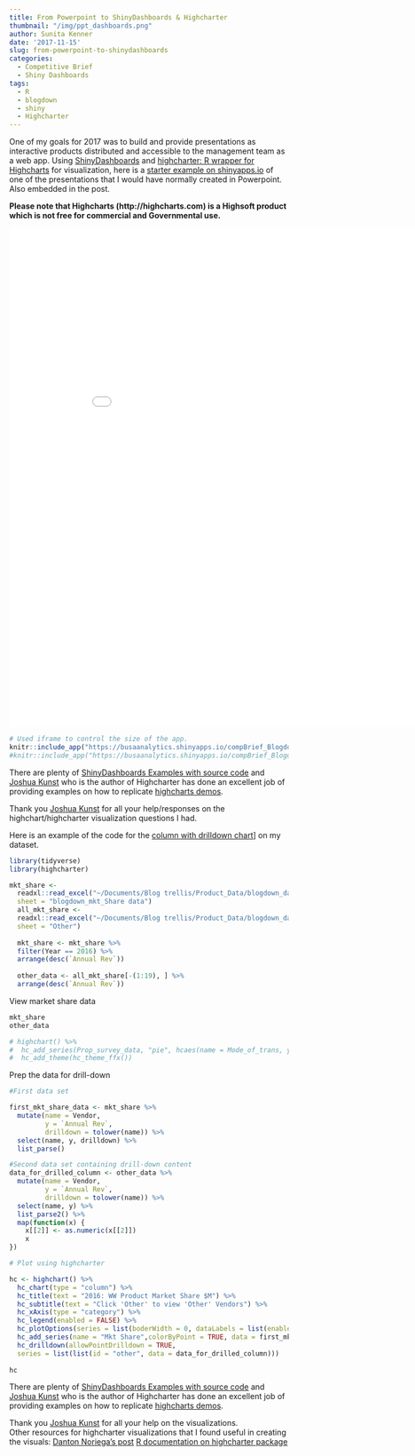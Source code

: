 ```yaml
---
title: From Powerpoint to ShinyDashboards & Highcharter
thumbnail: "/img/ppt_dashboards.png"
author: Sunita Kenner
date: '2017-11-15'
slug: from-powerpoint-to-shinydashboards
categories:
  - Competitive Brief
  - Shiny Dashboards
tags:
  - R
  - blogdown
  - shiny
  - Highcharter
---
```


One of my goals for 2017 was to build and provide presentations as interactive products distributed and accessible to the management team as a web app.  Using [ShinyDashboards]( https://rstudio.github.io/shinydashboard/get_started.html) and [highcharter: R wrapper for Highcharts](http://jkunst.com/highcharter/) for visualization, here is a [starter example on shinyapps.io](https://busaanalytics.shinyapps.io/compBrief_Blogdown/) of one of the presentations that I would have normally created in Powerpoint. Also embedded in the post.

**Please note that Highcharts (http://highcharts.com) is a Highsoft product which is not free for commercial and Governmental use.**

<iframe width="900" height="900" scrolling="yes" frameborder="no"  src="//busaanalytics.shinyapps.io/compBrief_Blogdown/"> </iframe>


```r
# Used iframe to control the size of the app. 
knitr::include_app("https://busaanalytics.shinyapps.io/compBrief_Blogdown/", height = "900px")
#knitr::include_app("https://busaanalytics.shinyapps.io/compBrief_Blogdown/", height = "900px", width = "900px")
```

There are plenty of [ShinyDashboards Examples with source code]("https://rstudio.github.io/shinydashboard/examples.html") and [Joshua Kunst]("http://jkunst.com/") who is the author of Highcharter has done an excellent job of providing examples on how to replicate [highcharts demos]("https://cran.r-project.org/web/packages/highcharter/vignettes/replicating-highcharts-demos.htmlauthor). 

Thank you [Joshua Kunst]("http://jkunst.com/") for all your help/responses on the highchart/highcharter visualization questions I had. 

Here is an example of the code for the [column with drilldown chart]("https://www.highcharts.com/demo/column-drilldown")] on my dataset.

```r
library(tidyverse)
library(highcharter)
```

```r

mkt_share <-
  readxl::read_excel("~/Documents/Blog trellis/Product_Data/blogdown_data.xlsx",
  sheet = "blogdown_mkt_Share data")
  all_mkt_share <-
  readxl::read_excel("~/Documents/Blog trellis/Product_Data/blogdown_data.xlsx",
  sheet = "Other")
  
  mkt_share <- mkt_share %>%
  filter(Year == 2016) %>%
  arrange(desc(`Annual Rev`))
  
  other_data <- all_mkt_share[-(1:19), ] %>%
  arrange(desc(`Annual Rev`))

```

View market share data

```r
mkt_share
other_data
```

```r
# highchart() %>% 
#  hc_add_series(Prop_survey_data, "pie", hcaes(name = Mode_of_trans, y = prop_of_students), name = "% of Trans", dataLabels = list(enabled = TRUE, format = '{point.name}: {point.y}%')) %>% 
#  hc_add_theme(hc_theme_ffx())
```

Prep the data for drill-down

```r
#First data set

first_mkt_share_data <- mkt_share %>%
  mutate(name = Vendor,
         y = `Annual Rev`,
         drilldown = tolower(name)) %>%
  select(name, y, drilldown) %>%
  list_parse()

#Second data set containing drill-down content
data_for_drilled_column <- other_data %>%
  mutate(name = Vendor,
         y = `Annual Rev`,
         drilldown = tolower(name)) %>%
  select(name, y) %>%
  list_parse2() %>%
  map(function(x) {
    x[[2]] <- as.numeric(x[[2]])
    x
})

# Plot using highcharter

hc <- highchart() %>%
  hc_chart(type = "column") %>%
  hc_title(text = "2016: WW Product Market Share $M") %>%
  hc_subtitle(text = "Click 'Other' to view 'Other' Vendors") %>%
  hc_xAxis(type = "category") %>%
  hc_legend(enabled = FALSE) %>%
  hc_plotOptions(series = list(boderWidth = 0, dataLabels = list(enabled = TRUE))) %>%
  hc_add_series(name = "Mkt Share",colorByPoint = TRUE, data = first_mkt_share_data) %>%
  hc_drilldown(allowPointDrilldown = TRUE,
  series = list(list(id = "other", data = data_for_drilled_column)))
  
hc

```

There are plenty of [ShinyDashboards Examples with source code](https://rstudio.github.io/shinydashboard/examples.html) and [Joshua Kunst](http://jkunst.com/) who is the author of Highcharter has done an excellent job of providing examples on how to replicate [highcharts demos](https://cran.r-project.org/web/packages/highcharter/vignettes/replicating-highcharts-demos.htmlauthor). 

Thank you [Joshua Kunst](http://jkunst.com/) for all your help on the visualizations.  
Other resources for highcharter visualizations that I found useful in creating the visuals:
[Danton Noriega's post](https://dantonnoriega.github.io/ultinomics.org/post/2017-04-05-highcharter-explainer.html)
[R documentation on highcharter package](https://www.rdocumentation.org/packages/highcharter/versions/0.5.0/topics/hc_drilldown)


